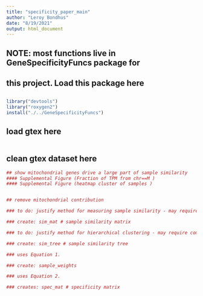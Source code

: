 ```yaml
---
title: "specificity_paper_main"
author: "Leroy Bondhus"
date: "8/19/2021"
output: html_document
---
```



## NOTE: most functions live in GeneSpecificityFuncs package for 
##       this project. Load this package here
## 
```r
library("devtools")
library("roxygen2")
install("./../GeneSpecificityFuncs")
```

## load gtex here
```r

```

## clean gtex dataset here
```r
## show mitochondrial genes drive a large part of sample similarity
#### Supplemental Figure (Fraction of TPM from chr==M )
#### Supplemental Figure (heatmap cluster of samples )


## remove mitochondrial contribution
```


```r
### to do: justify method for measuring sample similarity - may require comparison or refs

### create: sim_mat # sample similarity matrix
```


```r
### to do: justify method for hierarchical clustering - may require comparison or refs

### create: sim_tree # sample similarity tree
```


```r
### uses Equation 1. 

### create: sample_weights
```


```r
### uses Equation 2.

### creates: spec_mat # specificity matrix
```





```r


```



